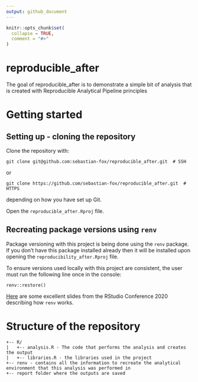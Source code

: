 ```yaml
---
output: github_document
---
```


<!-- README.md is generated from README.Rmd. Please edit that file -->

```r
knitr::opts_chunk$set(
  collapse = TRUE,
  comment = "#>"
)
```

# reproducible_after

<!-- badges: start -->
<!-- badges: end -->

The goal of reproducible_after is to demonstrate a simple bit of analysis that is created with Reproducible Analytical Pipeline principles

# Getting started

## Setting up - cloning the repository

Clone the repository with:

```
git clone git@github.com:sebastian-fox/reproducible_after.git  # SSH
```

or 

```
git clone https://github.com/sebastian-fox/reproducible_after.git  # HTTPS
```

depending on how you have set up Git.

Open the `reproducible_after.Rproj` file.

## Recreating package versions using `renv`

Package versioning with this project is being done using the `renv` package. If you don't have this package installed already then it will be installed upon opening the `reproducibility_after.Rproj` file.

To ensure versions used locally with this project are consistent, the user must run the following line once in the console:

```
renv::restore()
```

[Here](https://kevinushey-2020-rstudio-conf.netlify.com/slides.html#1) are some excellent slides from the RStudio Conference 2020 describing how `renv` works.

# Structure of the repository


```
+-- R/
|   +-- analysis.R - The code that performs the analysis and creates the output
|   +-- libraries.R - the libraries used in the project
+-- renv - contains all the information to recreate the analytical environment that this analysis was performed in
+-- report folder where the outputs are saved
```